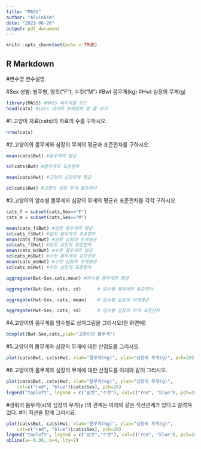 ```yaml
---
title: "MASS"
author: "Alvinkim"
date: "2023-06-26"
output: pdf_document
---
```


```r
knitr::opts_chunk$set(echo = TRUE)
```

## R Markdown

#변수명	변수설명

#Sex	성별: 범주형, 암컷(“F”), 수컷(“M”)
#Bwt	몸무게(kg)
#Hwt	심장의 무게(g)

```r
library(MASS) #MASS 패키지를 로드
head(cats) #cats 데이타 프레임의 앞 줄 보기
```
#1.고양이 자료(cats)의 자료의 수를 구하시오.
```r
nrow(cats)
```
#2.고양이의 몸무게와 심장의 무게의 평균과 표준편차를 구하시오.
```r
mean(cats$Bwt) #몸무게의 평균
```
```r
sd(cats$Bwt) #몸무게의 표준편차
```
```r
mean(cats$Hwt) #고양이 심장무게 평균
```
```r
sd(cats$Hwt) #고양이 심장 무개 표준편차
```
#3.고양이의 암수별 몸무게와 심장의 무게의 평균과 표준편차를 각각 구하시오.

```r
cats_f = subset(cats,Sex=="F")
cats_m = subset(cats,Sex=="M")

mean(cats_f$Bwt) #암컷 몸무게의 평균
sd(cats_f$Bwt) #암컷 몸무게의 표준편차
mean(cats_f$Hwt) #암컷 심장의 무게평균
sd(cats_f$Hwt) #암컷 심장의 표준편차
mean(cats_m$Bwt) #수컷 몸무게의 평균
sd(cats_m$Bwt) #수컷 몸무게의 표준편차
mean(cats_m$Hwt) #수컷 심장의 무게평균
sd(cats_m$Hwt) #수컷 심장의 표준편차

```
```r
aggregate(Bwt~Sex,cats,mean) #암수별 몸무게의 평균
```
```r
aggregate(Bwt~Sex, cats, sd)      # 암수별 몸무게의 표준편차
```

```r
aggregate(Hwt~Sex, cats, mean)    # 암수별 심장의 무게평균
```
```r
aggregate(Hwt~Sex, cats, sd)      # 암수별 심장의 무게 표준편차
```

#4.고양이의 몸무게를 암수별로 상자그림을 그리시오(한 화면에)

```r
boxplot(Bwt~Sex,cats,ylab="고양이의 몸무게")
```
#5.고양이의 몸무게와 심장의 무게에 대한 산점도를 그리시오.
```r
plot(cats$Bwt, cats$Hwt, xlab="몸무게(kg)", ylab="심장의 무게(g)", pch=20)
```




#6 고양이의 몸무게와 심장의 무게에 대한 산점도를 아래와 같이 그리시오.

```r
plot(cats$Bwt, cats$Hwt, xlab="몸무게(kg)", ylab="심장의 무게(g)", 
    col=c("red", "blue")[cats$Sex], pch=20)
legend("topleft", legend = c("암컷","수컷"), col=c("red", "blue"), pch=20)
```

#생쥐의 몸무게(x)와 심장의 무게(y )의 관계는 아래와 같은 직선관계가 있다고 알려져 있다. 
#이 직선을 함께 그리시요.
```r
plot(cats$Bwt, cats$Hwt, xlab="몸무게(kg)", ylab="심장의 무게(g)", 
    col=c("red", "blue")[cats$Sex], pch=20)
legend("topleft", legend = c("암컷","수컷"), col=c("red", "blue"), pch=20)
abline(a=-0.36, b=4, lty=2)
```









